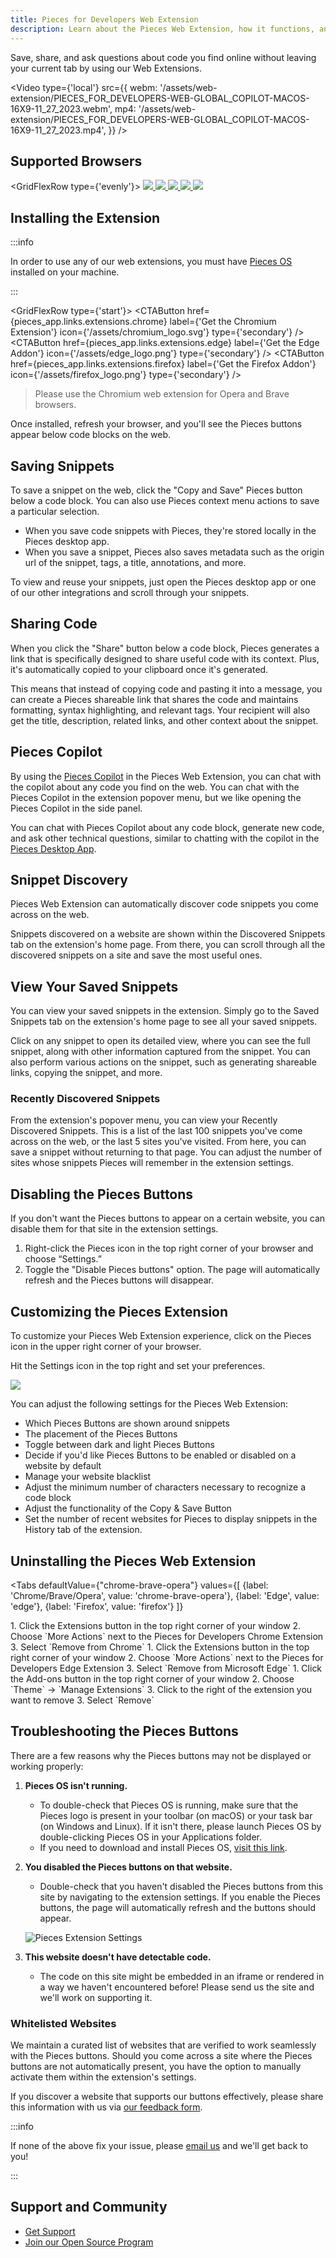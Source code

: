 ```yaml
---
title: Pieces for Developers Web Extension
description: Learn about the Pieces Web Extension, how it functions, and what all you can do with this powerful extension.
---
```



Save, share, and ask questions about code you find online without leaving your current tab by using our Web Extensions.

[//]: # (![Pieces Global Copilot]&#40;https://storage.googleapis.com/pieces_multimedia/PROMOTIONAL/PIECES_FOR_DEVELOPERS/WEB/MACOS/GLOBAL_COPILOT/16X9/PIECES_FOR_DEVELOPERS-WEB-GLOBAL_COPILOT-MACOS-16X9-11_27_2023.GIF&#41;)


<Video
  type={'local'}
  src={{
    webm: '/assets/web-extension/PIECES_FOR_DEVELOPERS-WEB-GLOBAL_COPILOT-MACOS-16X9-11_27_2023.webm',
    mp4: '/assets/web-extension/PIECES_FOR_DEVELOPERS-WEB-GLOBAL_COPILOT-MACOS-16X9-11_27_2023.mp4',
  }}
/>

## Supported Browsers

<GridFlexRow type={'evenly'}>
  <a href={pieces_app.links.extensions.chrome}>
    <Image width={70} src="/assets/chrome_logo.png" />
  </a>
  <a href={pieces_app.links.extensions.chrome}>
    <Image width={60} src="/assets/brave_logo.png" />
  </a>
  <a href={pieces_app.links.extensions.chrome}>
    <Image width={70} src="/assets/opera_logo.png" />
  </a>
  <a href={pieces_app.links.extensions.edge}>
    <Image width={70} src="/assets/edge_logo.png" />
  </a>
  <a href={pieces_app.links.extensions.firefox}>
    <Image width={70} src="/assets/firefox_logo.png" />
  </a>
</GridFlexRow>

## Installing the Extension

:::info

In order to use any of our web extensions, you must have <a target="blank" href="/installation-getting-started/what-am-i-installing#what-is-pieces-os">Pieces OS</a> installed on your machine.

:::

<GridFlexRow type={'start'}>
  <CTAButton
    href={pieces_app.links.extensions.chrome}
    label={'Get the Chromium Extension'}
    icon={'/assets/chromium_logo.svg'}
    type={'secondary'}
  />
  <CTAButton
    href={pieces_app.links.extensions.edge}
    label={'Get the Edge Addon'}
    icon={'/assets/edge_logo.png'}
    type={'secondary'}
  />
  <CTAButton
    href={pieces_app.links.extensions.firefox}
    label={'Get the Firefox Addon'}
    icon={'/assets/firefox_logo.png'}
    type={'secondary'}
  />
</GridFlexRow>

<MiniSpacer />

> Please use the Chromium web extension for Opera and Brave browsers.

Once installed, refresh your browser, and you'll see the Pieces buttons appear below code blocks on the web.

## Saving Snippets
To save a snippet on the web, click the "Copy and Save" Pieces button below a code block. You can also use Pieces context menu actions to save a particular selection.

- When you save code snippets with Pieces, they're stored locally in the Pieces desktop app.
- When you save a snippet, Pieces also saves metadata such as the origin url of the snippet, tags, a title, annotations, and more.

To view and reuse your snippets, just open the Pieces desktop app or one of our other integrations and scroll through your snippets.

## Sharing Code
When you click the "Share" button below a code block, Pieces generates a link that is specifically designed to share useful code with its context. Plus, it's automatically copied to your clipboard once it's generated.

This means that instead of copying code and pasting it into a message, you can create a Pieces shareable link that shares the code and maintains formatting, syntax highlighting, and relevant tags. Your recipient will also get the title, description, related links, and other context about the snippet.

## Pieces Copilot
By using the [Pieces Copilot](/features/pieces-copilot) in the Pieces Web Extension, you can chat with the copilot about any code you find on the web. You can chat with the Pieces Copilot in the extension popover menu, but we like opening the Pieces Copilot in the side panel.

You can chat with Pieces Copilot about any code block, generate new code, and ask other technical questions, similar to chatting with the copilot in the [Pieces Desktop App](/installation-getting-started/what-am-i-installing).

## Snippet Discovery
Pieces Web Extension can automatically discover code snippets you come across on the web.

Snippets discovered on a website are shown within the Discovered Snippets tab on the extension's home page. From there, you can scroll through all the discovered snippets on a site and save the most useful ones.

## View Your Saved Snippets
You can view your saved snippets in the extension. Simply go to the Saved Snippets tab on the extension's home page to see all your saved snippets.

Click on any snippet to open its detailed view, where you can see the full snippet, along with other information captured from the snippet. You can also perform various actions on the snippet, such as generating shareable links, copying the snippet, and more.

### Recently Discovered Snippets
From the extension's popover menu, you can view your Recently Discovered Snippets. This is a list of the last 100 snippets you've come across on the web, or the last 5 sites you've visited. From here, you can save a snippet without returning to that page. You can adjust the number of sites whose snippets Pieces will remember in the extension settings.

## Disabling the Pieces Buttons
If you don't want the Pieces buttons to appear on a certain website, you can disable them for that site in the extension settings.

1. Right-click the Pieces icon in the top right corner of your browser and choose “Settings.”
2. Toggle the "Disable Pieces buttons" option. The page will automatically refresh and the Pieces buttons will disappear.

## Customizing the Pieces Extension

To customize your Pieces Web Extension experience, click on the Pieces icon in the upper right corner of your browser.

Hit the Settings icon in the top right and set your preferences.

![](/assets/theme_for_chrome.png)

You can adjust the following settings for the Pieces Web Extension:
- Which Pieces Buttons are shown around snippets
- The placement of the Pieces Buttons
- Toggle between dark and light Pieces Buttons
- Decide if you'd like Pieces Buttons to be enabled or disabled on a website by default
- Manage your website blacklist
- Adjust the minimum number of characters necessary to recognize a code block
- Adjust the functionality of the Copy & Save Button
- Set the number of recent websites for Pieces to display snippets in the History tab of the extension.

## Uninstalling the Pieces Web Extension

<Tabs
  defaultValue={"chrome-brave-opera"}
  values={[
    {label: 'Chrome/Brave/Opera', value: 'chrome-brave-opera'},
    {label: 'Edge', value: 'edge'},
    {label: 'Firefox', value: 'firefox'}
  ]}
>
  <TabItem value="chrome-brave-opera">
    1. Click the Extensions button in the top right corner of your window
    2. Choose `More Actions` next to the Pieces for Developers Chrome Extension
    3. Select `Remove from Chrome`
  </TabItem>
  <TabItem value="edge">
    1. Click the Extensions button in the top right corner of your window
    2. Choose `More Actions` next to the Pieces for Developers Edge Extension
    3. Select `Remove from Microsoft Edge`
  </TabItem>
  <TabItem value="firefox">
    1. Click the Add-ons button in the top right corner of your window
    2. Choose `Theme` → `Manage Extensions`
    3. Click to the right of the extension you want to remove
    3. Select `Remove`
  </TabItem>
</Tabs>

## Troubleshooting the Pieces Buttons
There are a few reasons why the Pieces buttons may not be displayed or working properly:

1. **Pieces OS isn't running.**
    - To double-check that Pieces OS is running, make sure that the Pieces logo is present in your toolbar (on macOS) or your task bar (on Windows and Linux). If it isn't there, please launch Pieces OS by double-clicking Pieces OS in your Applications folder.
    - If you need to download and install Pieces OS, <a target="_blank" href="/installation-getting-started/what-am-i-installing">visit this link</a>.

2. **You disabled the Pieces buttons on that website.**
    - Double-check that you haven't disabled the Pieces buttons from this site by navigating to the extension settings. If you enable the Pieces buttons, the page will automatically refresh and the buttons should appear.

    ![Pieces Extension Settings](/assets/settings_for_chrome.png)

3. **This website doesn't have detectable code.**
    - The code on this site might be embedded in an iframe or rendered in a way we haven't encountered before! Please send us the site and we'll work on supporting it.

### Whitelisted Websites
We maintain a curated list of websites that are verified to work seamlessly with the Pieces buttons. Should you come across a site where the Pieces buttons are not automatically present, you have the option to manually activate them within the extension's settings.

If you discover a website that supports our buttons effectively, please share this information with us via [our feedback form](https://getpieces.typeform.com/web-extension).

:::info

If none of the above fix your issue, please <a target="_blank" href={pieces_app.links.socials.support_email}>email us</a> and we'll get back to you!

:::

##  Support and Community

- [Get Support](/support)
- [Join our Open Source Program](https://github.com/pieces-app/opensource)
